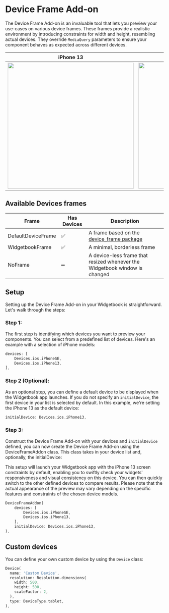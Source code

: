 # Device Frame Add-on

The Device Frame Add-on is an invaluable tool that lets you preview your use-cases on
various device frames. These frames provide a realistic environment by introducing
constraints for width and height, resembling actual devices. They override `MediaQuery`
parameters to ensure your component behaves as expected across different devices.

|                                   iPhone 13                                    |                                   iPad Mini                                    |
| :----------------------------------------------------------------------------: | :----------------------------------------------------------------------------: |
| <Image zoom src="/assets/addons/frames/devices/iPhone-13.png" height="400" /> | <Image zoom src="/assets/addons/frames/devices/iPad-mini.png" height="400" /> |

## Available Devices frames

| Frame              | Has Devices | Description                                                                        |
| ------------------ | ----------- | ---------------------------------------------------------------------------------- |
| DefaultDeviceFrame | ✅          | A frame based on the [device_frame package](https://pub.dev/packages/device_frame) |
| WidgetbookFrame    | ✅          | A minimal, borderless frame                                                        |
| NoFrame            | ➖          | A device-less frame that resized whenever the Widgetbook window is changed         |

## Setup

Setting up the Device Frame Add-on in your Widgetbook is straightforward. Let's walk
through the steps:

### Step 1:

The first step is identifying which devices you want to preview your components. You can
select from a predefined list of devices. Here's an example with a selection of iPhone
models:

```dart
devices: [
    Devices.ios.iPhoneSE,
    Devices.ios.iPhone13,
],
```

### Step 2 (Optional):

As an optional step, you can define a default device to be displayed when the Widgetbook
app launches. If you do not specify an `initialDevice`, the first device in your list is
selected by default. In this example, we're setting the iPhone 13 as the default device:

```dart
initialDevice: Devices.ios.iPhone13,
```

### Step 3:

Construct the Device Frame Add-on with your devices and `initialDevice` defined, you can
now create the Device Frame Add-on using the DeviceFrameAddon class. This class takes in
your device list and, optionally, the initialDevice:

This setup will launch your Widgetbook app with the iPhone 13 screen constraints by
default, enabling you to swiftly check your widgets' responsiveness and visual consistency
on this device. You can then quickly switch to the other defined devices to compare
results. Please note that the actual appearance of the preview may vary depending on the
specific features and constraints of the chosen device models.

```dart
DeviceFrameAddon(
    devices: [
        Devices.ios.iPhoneSE,
        Devices.ios.iPhone13,
    ],
    initialDevice: Devices.ios.iPhone13,
),
```

## Custom devices

You can define your own custom device by using the `Device` class:

```dart
Device(
  name: 'Custom Device',
  resolution: Resolution.dimensions(
    width: 500,
    height: 500,
    scaleFactor: 2,
  ),
  type: DeviceType.tablet,
),
```
